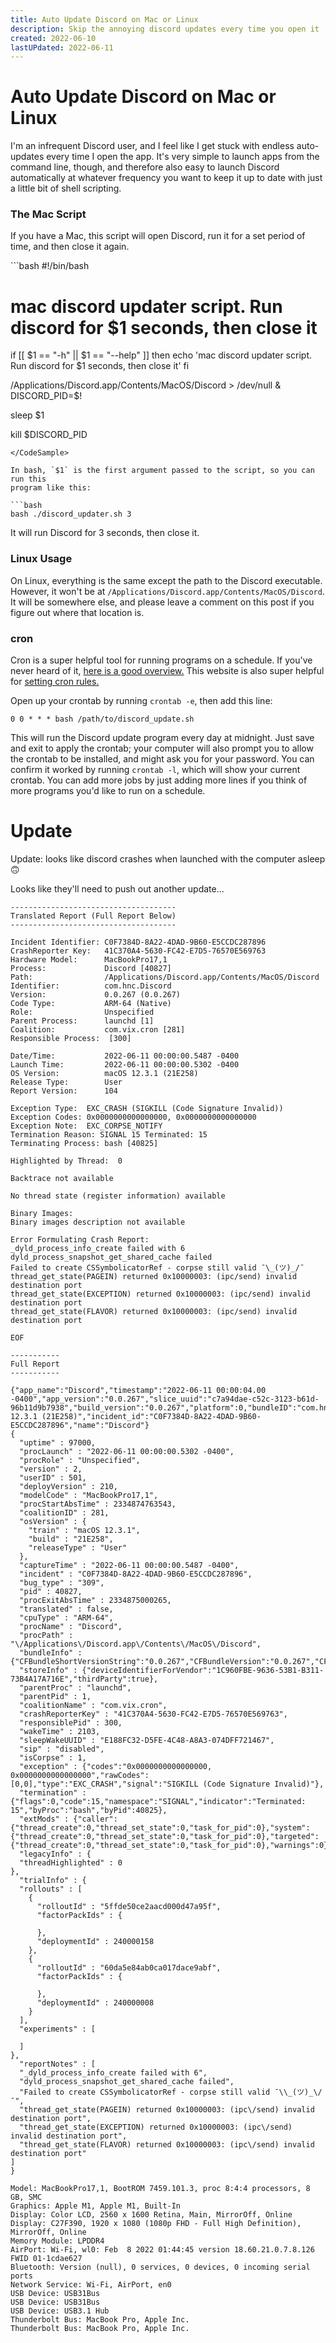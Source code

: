 ```yaml
---
title: Auto Update Discord on Mac or Linux
description: Skip the annoying discord updates every time you open it
created: 2022-06-10
lastUPdated: 2022-06-11
---
```



# Auto Update Discord on Mac or Linux

I'm an infrequent Discord user, and I feel like I get stuck with endless
auto-updates every time I open the app. It's very simple to launch apps from
the command line, though, and therefore also easy to launch
Discord automatically at whatever frequency you want to keep it up to date with 
just a little bit of shell scripting.

### The Mac Script

If you have a Mac, this script will open Discord, run it for a set period of
time, and then close it again.

<CodeSample>
```bash
#!/bin/bash

# mac discord updater script. Run discord for $1 seconds, then close it

if [[ $1 == "-h" || $1 == "--help" ]]
then
    echo 'mac discord updater script. Run discord for $1 seconds, then close it'
fi

/Applications/Discord.app/Contents/MacOS/Discord > /dev/null &
DISCORD_PID=$!

sleep $1

kill $DISCORD_PID
```
</CodeSample>

In bash, `$1` is the first argument passed to the script, so you can run this
program like this:

```bash
bash ./discord_updater.sh 3
```

It will run Discord for 3 seconds, then close it.

### Linux Usage

On Linux, everything is the same except the path to the Discord executable. 
However, it won't be at `/Applications/Discord.app/Contents/MacOS/Discord`. It
will be somewhere else, and please leave a comment on this post if you figure
out where that location is.

### cron

Cron is a super helpful tool for running programs on a schedule. If you've
never heard of it, [here is a good overview.](https://kb.iu.edu/d/afiz)
This website is also super helpful for [setting cron
rules.](https://crontab.guru/)

Open up your crontab by running `crontab -e`, then add this line:


```
0 0 * * * bash /path/to/discord_update.sh
```

This will run the Discord update program every day at midnight. Just save and
exit to apply the crontab; your computer will also prompt you to allow the
crontab to be installed, and might ask you for your password. You can confirm
it worked by running `crontab -l`, which will show your current crontab. You
can add more jobs by just adding more lines if you think of more programs you'd
like to run on a schedule.

# Update

Update: looks like discord crashes when launched with the computer asleep 🙃

Looks like they'll need to push out another update...


```
-------------------------------------
Translated Report (Full Report Below)
-------------------------------------

Incident Identifier: C0F7384D-8A22-4DAD-9B60-E5CCDC287896
CrashReporter Key:   41C370A4-5630-FC42-E7D5-76570E569763
Hardware Model:      MacBookPro17,1
Process:             Discord [40827]
Path:                /Applications/Discord.app/Contents/MacOS/Discord
Identifier:          com.hnc.Discord
Version:             0.0.267 (0.0.267)
Code Type:           ARM-64 (Native)
Role:                Unspecified
Parent Process:      launchd [1]
Coalition:           com.vix.cron [281]
Responsible Process:  [300]

Date/Time:           2022-06-11 00:00:00.5487 -0400
Launch Time:         2022-06-11 00:00:00.5302 -0400
OS Version:          macOS 12.3.1 (21E258)
Release Type:        User
Report Version:      104

Exception Type:  EXC_CRASH (SIGKILL (Code Signature Invalid))
Exception Codes: 0x0000000000000000, 0x0000000000000000
Exception Note:  EXC_CORPSE_NOTIFY
Termination Reason: SIGNAL 15 Terminated: 15
Terminating Process: bash [40825]

Highlighted by Thread:  0

Backtrace not available

No thread state (register information) available

Binary Images:
Binary images description not available

Error Formulating Crash Report:
_dyld_process_info_create failed with 6
dyld_process_snapshot_get_shared_cache failed
Failed to create CSSymbolicatorRef - corpse still valid ¯\_(ツ)_/¯
thread_get_state(PAGEIN) returned 0x10000003: (ipc/send) invalid destination port
thread_get_state(EXCEPTION) returned 0x10000003: (ipc/send) invalid destination port
thread_get_state(FLAVOR) returned 0x10000003: (ipc/send) invalid destination port

EOF

-----------
Full Report
-----------

{"app_name":"Discord","timestamp":"2022-06-11 00:00:04.00 -0400","app_version":"0.0.267","slice_uuid":"c7a94dae-c52c-3123-b61d-96b11d9b7938","build_version":"0.0.267","platform":0,"bundleID":"com.hnc.Discord","share_with_app_devs":1,"is_first_party":0,"bug_type":"309","os_version":"macOS 12.3.1 (21E258)","incident_id":"C0F7384D-8A22-4DAD-9B60-E5CCDC287896","name":"Discord"}
{
  "uptime" : 97000,
  "procLaunch" : "2022-06-11 00:00:00.5302 -0400",
  "procRole" : "Unspecified",
  "version" : 2,
  "userID" : 501,
  "deployVersion" : 210,
  "modelCode" : "MacBookPro17,1",
  "procStartAbsTime" : 2334874763543,
  "coalitionID" : 281,
  "osVersion" : {
    "train" : "macOS 12.3.1",
    "build" : "21E258",
    "releaseType" : "User"
  },
  "captureTime" : "2022-06-11 00:00:00.5487 -0400",
  "incident" : "C0F7384D-8A22-4DAD-9B60-E5CCDC287896",
  "bug_type" : "309",
  "pid" : 40827,
  "procExitAbsTime" : 2334875000265,
  "translated" : false,
  "cpuType" : "ARM-64",
  "procName" : "Discord",
  "procPath" : "\/Applications\/Discord.app\/Contents\/MacOS\/Discord",
  "bundleInfo" : {"CFBundleShortVersionString":"0.0.267","CFBundleVersion":"0.0.267","CFBundleIdentifier":"com.hnc.Discord"},
  "storeInfo" : {"deviceIdentifierForVendor":"1C960FBE-9636-53B1-B311-73B4A17A716E","thirdParty":true},
  "parentProc" : "launchd",
  "parentPid" : 1,
  "coalitionName" : "com.vix.cron",
  "crashReporterKey" : "41C370A4-5630-FC42-E7D5-76570E569763",
  "responsiblePid" : 300,
  "wakeTime" : 2103,
  "sleepWakeUUID" : "E188FC32-D5FE-4C48-A8A3-074DFF721467",
  "sip" : "disabled",
  "isCorpse" : 1,
  "exception" : {"codes":"0x0000000000000000, 0x0000000000000000","rawCodes":[0,0],"type":"EXC_CRASH","signal":"SIGKILL (Code Signature Invalid)"},
  "termination" : {"flags":0,"code":15,"namespace":"SIGNAL","indicator":"Terminated: 15","byProc":"bash","byPid":40825},
  "extMods" : {"caller":{"thread_create":0,"thread_set_state":0,"task_for_pid":0},"system":{"thread_create":0,"thread_set_state":0,"task_for_pid":0},"targeted":{"thread_create":0,"thread_set_state":0,"task_for_pid":0},"warnings":0},
  "legacyInfo" : {
  "threadHighlighted" : 0
},
  "trialInfo" : {
  "rollouts" : [
    {
      "rolloutId" : "5ffde50ce2aacd000d47a95f",
      "factorPackIds" : {

      },
      "deploymentId" : 240000158
    },
    {
      "rolloutId" : "60da5e84ab0ca017dace9abf",
      "factorPackIds" : {

      },
      "deploymentId" : 240000008
    }
  ],
  "experiments" : [

  ]
},
  "reportNotes" : [
  "_dyld_process_info_create failed with 6",
  "dyld_process_snapshot_get_shared_cache failed",
  "Failed to create CSSymbolicatorRef - corpse still valid ¯\\_(ツ)_\/¯",
  "thread_get_state(PAGEIN) returned 0x10000003: (ipc\/send) invalid destination port",
  "thread_get_state(EXCEPTION) returned 0x10000003: (ipc\/send) invalid destination port",
  "thread_get_state(FLAVOR) returned 0x10000003: (ipc\/send) invalid destination port"
]
}

Model: MacBookPro17,1, BootROM 7459.101.3, proc 8:4:4 processors, 8 GB, SMC 
Graphics: Apple M1, Apple M1, Built-In
Display: Color LCD, 2560 x 1600 Retina, Main, MirrorOff, Online
Display: C27F390, 1920 x 1080 (1080p FHD - Full High Definition), MirrorOff, Online
Memory Module: LPDDR4
AirPort: Wi-Fi, wl0: Feb  8 2022 01:44:45 version 18.60.21.0.7.8.126 FWID 01-1cdae627
Bluetooth: Version (null), 0 services, 0 devices, 0 incoming serial ports
Network Service: Wi-Fi, AirPort, en0
USB Device: USB31Bus
USB Device: USB31Bus
USB Device: USB3.1 Hub
Thunderbolt Bus: MacBook Pro, Apple Inc.
Thunderbolt Bus: MacBook Pro, Apple Inc.
```
